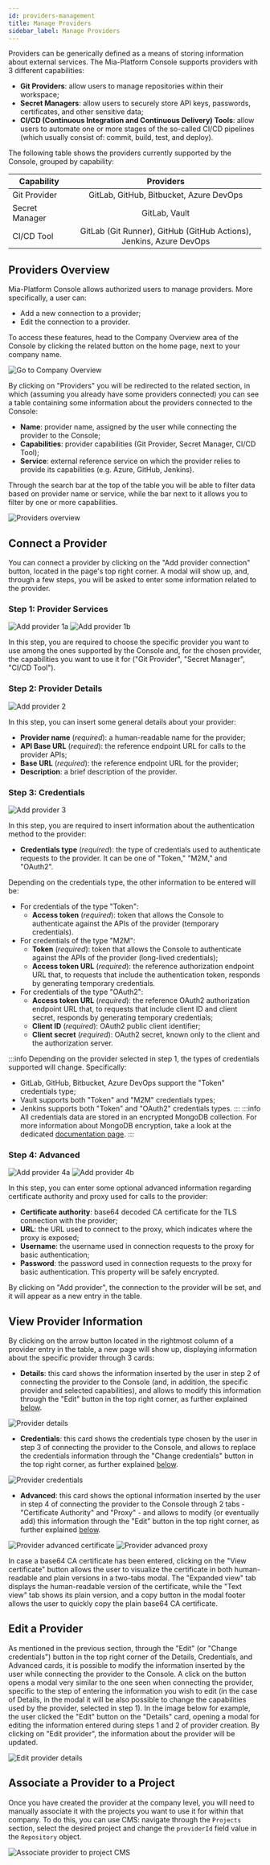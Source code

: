 ```yaml
---
id: providers-management
title: Manage Providers
sidebar_label: Manage Providers
---
```


Providers can be generically defined as a means of storing information about external services. The Mia-Platform Console supports providers with 3 different capabilities:

* **Git Providers**: allow users to manage repositories within their workspace;
* **Secret Managers**: allow users to securely store API keys, passwords, certificates, and other sensitive data;
* **CI/CD (Continuous Integration and Continuous Delivery) Tools**: allow users to automate one or more stages of the so-called CI/CD pipelines (which usually consist of: commit, build, test, and deploy).

The following table shows the providers currently supported by the Console, grouped by capability:

| Capability        | Providers                                                             |
| ----------------- |:---------------------------------------------------------------------:|
| Git Provider      | GitLab, GitHub, Bitbucket, Azure DevOps                               |
| Secret Manager    | GitLab, Vault                                                         |
| CI/CD Tool        | GitLab (Git Runner), GitHub (GitHub Actions), Jenkins, Azure DevOps   |

## Providers Overview

Mia-Platform Console allows authorized users to manage providers. More specifically, a user can:

* Add a new connection to a provider;
* Edit the connection to a provider.

To access these features, head to the Company Overview area of the Console by clicking the related button on the home page, next to your company name.

![Go to Company Overview](img/go-to-company-overview.png)

By clicking on "Providers" you will be redirected to the related section, in which (assuming you already have some providers connected) you can see a table containing some information about the providers connected to the Console:

* **Name**: provider name, assigned by the user while connecting the provider to the Console;
* **Capabilities**: provider capabilities (Git Provider, Secret Manager, CI/CD Tool);
* **Service**: external reference service on which the provider relies to provide its capabilities (e.g. Azure, GitHub, Jenkins).

Through the search bar at the top of the table you will be able to filter data based on provider name or service, while the bar next to it allows you to filter by one or more capabilities.

![Providers overview](img/providers-overview.png)

## Connect a Provider

You can connect a provider by clicking on the "Add provider connection" button, located in the page's top right corner. A modal will show up, and, through a few steps, you will be asked to enter some information related to the provider.

### Step 1: Provider Services

![Add provider 1a](img/add-provider-1a.png)
![Add provider 1b](img/add-provider-1b.png)

In this step, you are required to choose the specific provider you want to use among the ones supported by the Console and, for the chosen provider, the capabilities you want to use it for ("Git Provider", "Secret Manager", "CI/CD Tool").

### Step 2: Provider Details

![Add provider 2](img/add-provider-2.png)

In this step, you can insert some general details about your provider:

* **Provider name** (*required*): a human-readable name for the provider;
* **API Base URL** (*required*): the reference endpoint URL for calls to the provider APIs;
* **Base URL** (*required*): the reference endpoint URL for the provider;
* **Description**: a brief description of the provider.

### Step 3: Credentials

![Add provider 3](img/add-provider-3.png)

In this step, you are required to insert information about the authentication method to the provider:

* **Credentials type** (*required*): the type of credentials used to authenticate requests to the provider. It can be one of "Token," "M2M," and "OAuth2".

Depending on the credentials type, the other information to be entered will be:

* For credentials of the type "Token":
  - **Access token** (*required*): token that allows the Console to authenticate against the APIs of the provider (temporary credentials).
* For credentials of the type "M2M":
  - **Token** (*required*): token that allows the Console to authenticate against the APIs of the provider (long-lived credentials);
  - **Access token URL** (*required*): the reference authorization endpoint URL that, to requests that include the authentication token, responds by generating temporary credentials.
* For credentials of the type "OAuth2":
  - **Access token URL** (*required*): the reference OAuth2 authorization endpoint URL that, to requests that include client ID and client secret, responds by generating temporary credentials;
  - **Client ID** (*required*): OAuth2 public client identifier;
  - **Client secret** (*required*): OAuth2 secret, known only to the client and the authorization server.

:::info
Depending on the provider selected in step 1, the types of credentials supported will change. Specifically:
* GitLab, GitHub, Bitbucket, Azure DevOps support the "Token" credentials type;
* Vault supports both "Token" and "M2M" credentials types;
* Jenkins supports both "Token" and "OAuth2" credentials types.
:::
:::info
All credentials data are stored in an encrypted MongoDB collection.
For more information about MongoDB encryption, take a look at the dedicated [documentation page](/runtime_suite/crud-service/encryption_configuration.md).
:::

### Step 4: Advanced

![Add provider 4a](img/add-provider-4a.png)
![Add provider 4b](img/add-provider-4b.png)

In this step, you can enter some optional advanced information regarding certificate authority and proxy used for calls to the provider:

* **Certificate authority**: base64 decoded CA certificate for the TLS connection with the provider;
* **URL**: the URL used to connect to the proxy, which indicates where the proxy is exposed;
* **Username**: the username used in connection requests to the proxy for basic authentication;
* **Password**: the password used in connection requests to the proxy for basic authentication. This property will be safely encrypted.

By clicking on "Add provider", the connection to the provider will be set, and it will appear as a new entry in the table.

## View Provider Information

By clicking on the arrow button located in the rightmost column of a provider entry in the table, a new page will show up, displaying information about the specific provider through 3 cards:

* **Details**: this card shows the information inserted by the user in step 2 of connecting the provider to the Console (and, in addition, the specific provider and selected capabilities), and allows to modify this information through the "Edit" button in the top right corner, as further explained [below](#edit-a-provider).

![Provider details](img/provider-details.png)

* **Credentials**: this card shows the credentials type chosen by the user in step 3 of connecting the provider to the Console, and allows to replace the credentials information through the "Change credentials" button in the top right corner, as further explained [below](#edit-a-provider).

![Provider credentials](img/provider-credentials.png)

* **Advanced**: this card shows the optional information inserted by the user in step 4 of connecting the provider to the Console through 2 tabs - "Certificate Authority" and "Proxy" - and allows to modify (or eventually add) this information through the "Edit" button in the top right corner, as further explained [below](#edit-a-provider).

![Provider advanced certificate](img/provider-advanced-certificate.png)
![Provider advanced proxy](img/provider-advanced-proxy.png)

In case a base64 CA certificate has been entered, clicking on the "View certificate" button allows the user to visualize the certificate in both human-readable and plain versions in a two-tabs modal.
The "Expanded view" tab displays the human-readable version of the certificate, while the "Text view" tab shows its plain version, and a copy button in the modal footer allows the user to quickly copy the plain base64 CA certificate.

## Edit a Provider

As mentioned in the previous section, through the "Edit" (or "Change credentials") button in the top right corner of the Details, Credentials, and Advanced cards, it is possible to modify the information inserted by the user while connecting the provider to the Console.
A click on the button opens a modal very similar to the one seen when connecting the provider, specific to the step of entering the information you wish to edit (in the case of Details, in the modal it will be also possible to change the capabilities used by the provider, selected in step 1).
In the image below for example, the user clicked the "Edit" button on the "Details" card, opening a modal for editing the information entered during steps 1 and 2 of provider creation.
By clicking on "Edit provider", the information about the provider will be updated.

![Edit provider details](img/edit-provider-details.png)

## Associate a Provider to a Project

Once you have created the provider at the company level, you will need to manually associate it with the projects you want to use it for within that company.
To do this, you can use CMS: navigate through the `Projects` section, select the desired project and change the `providerId` field value in the `Repository` object.

![Associate provider to project CMS](./img/associate-provider-to-project-cms.png)
